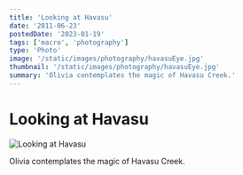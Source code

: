 ```yaml
---
title: 'Looking at Havasu'
date: '2011-06-23'
postedDate: '2023-01-19'
tags: ['macro', 'photography']
type: 'Photo'
image: '/static/images/photography/havasuEye.jpg'
thumbnail: '/static/images/photography/havasuEye.jpg'
summary: 'Olivia contemplates the magic of Havasu Creek.'
---
```


# Looking at Havasu

![Looking at Havasu](/static/images/photography/havasuEye.jpg)

Olivia contemplates the magic of Havasu Creek.
